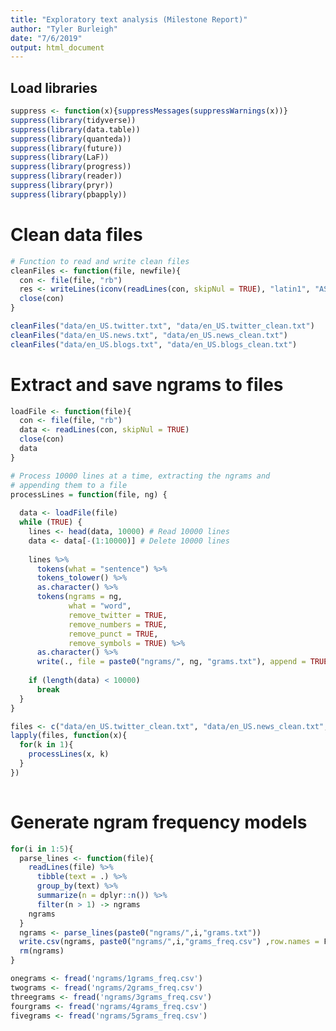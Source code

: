 ```yaml
---
title: "Exploratory text analysis (Milestone Report)"
author: "Tyler Burleigh"
date: "7/6/2019"
output: html_document
---
```


## Load libraries
```r
suppress <- function(x){suppressMessages(suppressWarnings(x))}
suppress(library(tidyverse))
suppress(library(data.table))
suppress(library(quanteda))
suppress(library(future))
suppress(library(LaF))
suppress(library(progress))
suppress(library(reader))
suppress(library(pryr))
suppress(library(pbapply))
``` 

# Clean data files
```r
# Function to read and write clean files
cleanFiles <- function(file, newfile){
  con <- file(file, "rb")
  res <- writeLines(iconv(readLines(con, skipNul = TRUE), "latin1", "ASCII", sub=""), newfile)
  close(con)
}

cleanFiles("data/en_US.twitter.txt", "data/en_US.twitter_clean.txt")
cleanFiles("data/en_US.news.txt", "data/en_US.news_clean.txt")
cleanFiles("data/en_US.blogs.txt", "data/en_US.blogs_clean.txt")
```


# Extract and save ngrams to files
```r
loadFile <- function(file){
  con <- file(file, "rb")
  data <- readLines(con, skipNul = TRUE)
  close(con)
  data
}

# Process 10000 lines at a time, extracting the ngrams and
# appending them to a file
processLines = function(file, ng) {
  
  data <- loadFile(file)
  while (TRUE) {
    lines <- head(data, 10000) # Read 10000 lines
    data <- data[-(1:10000)] # Delete 10000 lines
    
    lines %>%
      tokens(what = "sentence") %>% 
      tokens_tolower() %>%
      as.character() %>% 
      tokens(ngrams = ng, 
             what = "word",
             remove_twitter = TRUE, 
             remove_numbers = TRUE, 
             remove_punct = TRUE,
             remove_symbols = TRUE) %>%
      as.character() %>%
      write(., file = paste0("ngrams/", ng, "grams.txt"), append = TRUE)
  
    if (length(data) < 10000)
      break
  }
}

files <- c("data/en_US.twitter_clean.txt", "data/en_US.news_clean.txt", "data/en_US.blogs_clean.txt")
lapply(files, function(x){
  for(k in 1){
    processLines(x, k)
  }
})
  
```


# Generate ngram frequency models
```r
for(i in 1:5){
  parse_lines <- function(file){
    readLines(file) %>%
      tibble(text = .) %>%
      group_by(text) %>%
      summarize(n = dplyr::n()) %>%
      filter(n > 1) -> ngrams
    ngrams
  }
  ngrams <- parse_lines(paste0("ngrams/",i,"grams.txt"))
  write.csv(ngrams, paste0("ngrams/",i,"grams_freq.csv") ,row.names = F)
  rm(ngrams)
}
```


```r
onegrams <- fread('ngrams/1grams_freq.csv')
twograms <- fread('ngrams/2grams_freq.csv')
threegrams <- fread('ngrams/3grams_freq.csv')
fourgrams <- fread('ngrams/4grams_freq.csv')
fivegrams <- fread('ngrams/5grams_freq.csv')
```
